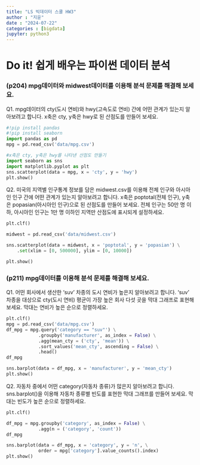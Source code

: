 ```yaml
---
title: "LS 빅데이터 스쿨 HW3"
author : "지윤"
date : "2024-07-22"
categories : [bigdata]
jupyter: python3
---
```


# Do it! 쉽게 배우는 파이썬 데이터 분석 


### (p204) mpg데이터와 midwest데이터를 이용해 분석 문제를 해결해 보세요.

Q1. mpg데이터의 cty(도시 연비)와 hwy(고속도로 연비) 간에 어떤 관계가 있는지 알아보려고 합니다. 
x축은 cty, y축은 hwy로 된 산점도를 만들어 보세요. 

```python
#!pip install pandas
#!pip install seaborn
import pandas as pd 
mpg = pd.read_csv('data/mpg.csv')

#x축은 cty, y축은 hwy를 나타낸 산점도 만들기 
import seaborn as sns
import matplotlib.pyplot as plt
sns.scatterplot(data = mpg, x = 'cty', y = 'hwy')
plt.show()
```


Q2. 미국의 지역별 인구통계 정보를 담은 midwest.csv를 이용해 전체 인구와 아시아인 인구 간에 어떤 관계가 있는지 알아보려고 합니다. 
x축은 poptotal(전체 인구), y축은 popasian(아시아인 인구)으로 된 산점도를 만들어 보세요. 
전체 인구는 50만 명 이하, 아시아인 인구는 1만 명 이하인 지역만 산점도에 표시되게 설정하세요. 

```python
plt.clf()

midwest = pd.read_csv('data/midwest.csv')

sns.scatterplot(data = midwest, x = 'poptotal', y = 'popasian') \
    .set(xlim = [0, 500000], ylim = [0, 10000])

plt.show()
```


### (p211) mpg데이터를 이용해 분석 문제를 해결해 보세요.

Q1. 어떤 회사에서 생산한 'suv' 차종의 도시 연비가 높은지 알아보려고 합니다.
'suv' 차종을 대상으로 cty(도시 연비) 평균이 가장 높은 회사 다섯 곳을 막대 그래프로 표현해 보세요. 막대는 연비가 높은 순으로 정렬하세요.

```python
plt.clf()
mpg = pd.read_csv('data/mpg.csv')
df_mpg = mpg.query('category == "suv"') \
            .groupby('manufacturer', as_index = False) \
            .agg(mean_cty = ('cty', 'mean')) \
            .sort_values('mean_cty', ascending = False) \
            .head()
df_mpg

sns.barplot(data = df_mpg, x = 'manufacturer', y = 'mean_cty')
plt.show()

```


Q2. 자동차 중에서 어떤 category(자동차 종류)가 많은지 알아보려고 합니다. sns.barplot()을 이용해 자동차 종류별 빈도를 표현한 막대 그래프를 만들어 보세요. 막대는 빈도가 높은 순으로 정렬하세요. 

```python
plt.clf()

df_mpg = mpg.groupby('category', as_index = False) \
            .agg(n = ('category', 'count'))
df_mpg

sns.barplot(data = df_mpg, x = 'category', y = 'n', \
            order = mpg['category'].value_counts().index)
plt.show()
```
